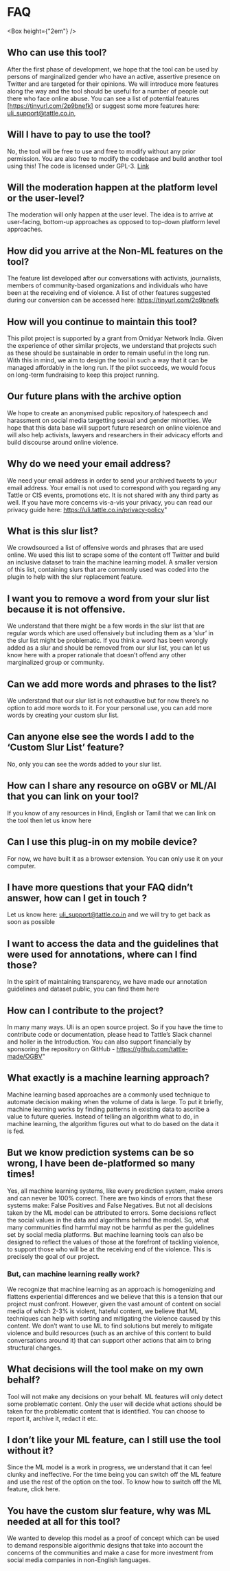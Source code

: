 
<ContentPageShell>

# FAQ

<Box height={"2em"} />

## Who can use this tool?

After the first phase of development, we hope that the tool can be used by persons of marginalized gender who have an active, assertive presence on Twitter and are targeted for their opinions. We will introduce more features along the way and the tool should be useful for a number of people out there who face online abuse. You can see a list of potential features [https://tinyurl.com/2p9bnefk] or suggest some more features here: uli_support@tattle.co.in,

## Will I have to pay to use the tool?

No, the tool will be free to use and free to modify without any prior permission. You are also free to modify the codebase and build another tool using this! The code is licensed under GPL-3. [Link](https://github.com/tattle-made/OGBV)

## Will the moderation happen at the platform level or the user-level?

The moderation will only happen at the user level. The idea is to arrive at user-facing, bottom-up approaches as opposed to top-down platform level approaches.

## How did you arrive at the Non-ML features on the tool?

The feature list developed after our conversations with activists, journalists, members of community-based organizations and individuals who have been at the receiving end of violence. A list of other features suggested during our conversion can be accessed here: https://tinyurl.com/2p9bnefk

## How will you continue to maintain this tool?

This pilot project is supported by a grant from Omidyar Network India. Given the experience of other similar projects, we understand that projects such as these should be sustainable in order to remain useful in the long run. With this in mind, we aim to design the tool in such a way that it can be managed affordably in the long run. If the pilot succeeds, we would focus on long-term fundraising to keep this project running.

## Our future plans with the archive option

We hope to create an anonymised public repository.of hatespeech and harassment on social media targetting sexual and gender minorities. We hope that this data base will support future research on online violence and will also help activists, lawyers and researchers in their advicacy efforts and build discourse around online violence.

## Why do we need your email address?

We need your email address in order to send your archived tweets to your email address. Your email is not used to correspond with you regarding any Tattle or CIS events, promotions etc. It is not shared with any third party as well. If you have more concerns vis-a-vis your privacy, you can read our privacy guide here: https://uli.tattle.co.in/privacy-policy"

## What is this slur list?

We crowdsourced a list of offensive words and phrases that are used online. We used this list to scrape some of the content off Twitter and build an inclusive dataset to train the machine learning model. A smaller version of this list, containing slurs that are commonly used was coded into the plugin to help with the slur replacement feature.

## I want you to remove a word from your slur list because it is not offensive.

We understand that there might be a few words in the slur list that are regular words which are used offensively but including them as a ‘slur’ in the slur list might be problematic. If you think a word has been wrongly added as a slur and should be removed from our slur list, you can let us know here with a proper rationale that doesn’t offend any other marginalized group or community.

## Can we add more words and phrases to the list?

We understand that our slur list is not exhaustive but for now there’s no option to add more words to it. For your personal use, you can add more words by creating your custom slur list.

## Can anyone else see the words I add to the ‘Custom Slur List’ feature?

No, only you can see the words added to your slur list.

## How can I share any resource on oGBV or ML/AI that you can link on your tool?

If you know of any resources in Hindi, English or Tamil that we can link on the tool then let us know here

## Can I use this plug-in on my mobile device?

For now, we have built it as a browser extension. You can only use it on your computer.

## I have more questions that your FAQ didn’t answer, how can I get in touch ?

Let us know here: uli_support@tattle.co.in and we will try to get back as soon as possible

## I want to access the data and the guidelines that were used for annotations, where can I find those?

In the spirit of maintaining transparency, we have made our annotation guidelines and dataset public, you can find them here

## How can I contribute to the project?

In many many ways. Uli is an open source project. So if you have the time to contribute code or documentation, please head to Tattle’s Slack channel and holler in the Introduction. You can also support financially by sponsoring the repository on GitHub - https://github.com/tattle-made/OGBV"

## What exactly is a machine learning approach?

Machine learning based approaches are a commonly used technique to automate decision making when the volume of data is large. To put it briefly, machine learning works by finding patterns in existing data to ascribe a value to future queries. Instead of telling an algorithm what to do, in machine learning, the algorithm figures out what to do based on the data it is fed.

## But we know prediction systems can be so wrong, I have been de-platformed so many times!

Yes, all machine learning systems, like every prediction system, make errors and can never be 100% correct. There are two kinds of errors that these systems make: False Positives and False Negatives. But not all decisions taken by the ML model can be attributed to errors. Some decisions reflect the social values in the data and algorithms behind the model. So, what many communities find harmful may not be harmful as per the guidelines set by social media platforms. But machine learning tools can also be designed to reflect the values of those at the forefront of tackling violence, to support those who will be at the receiving end of the violence. This is precisely the goal of our project.

### But, can machine learning really work?

We recognize that machine learning as an approach is homogenizing and flattens experiential differences and we believe that this is a tension that our project must confront. However, given the vast amount of content on social media of which 2-3% is violent, hateful content, we believe that ML techniques can help with sorting and mitigating the violence caused by this content. We don’t want to use ML to find solutions but merely to mitigate violence and build resources (such as an archive of this content to build conversations around it) that can support other actions that aim to bring structural changes.

## What decisions will the tool make on my own behalf?

Tool will not make any decisions on your behalf. ML features will only detect some problematic content. Only the user will decide what actions should be taken for the problematic content that is identified. You can choose to report it, archive it, redact it etc.

## I don’t like your ML feature, can I still use the tool without it?

Since the ML model is a work in progress, we understand that it can feel clunky and ineffective. For the time being you can switch off the ML feature and use the rest of the option on the tool. To know how to switch off the ML feature, click here.

## You have the custom slur feature, why was ML needed at all for this tool?

We wanted to develop this model as a proof of concept which can be used to demand responsible algorithmic designs that take into account the concerns of the communities and make a case for more investment from social media companies in non-English languages.

</ContentPageShell>